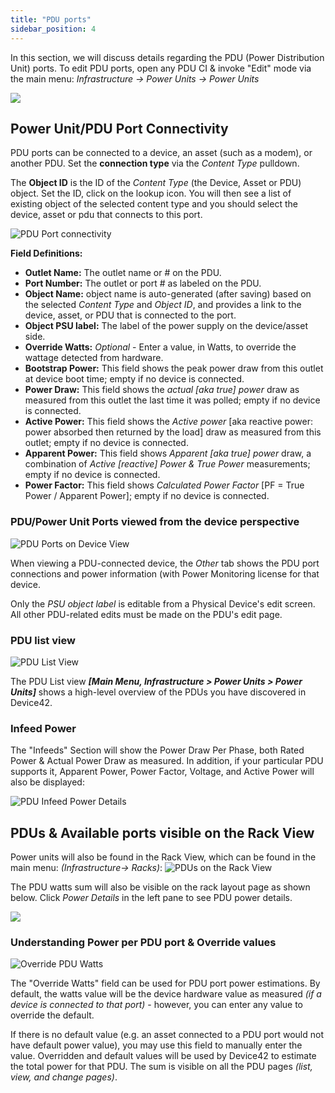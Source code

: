 ```yaml
---
title: "PDU ports"
sidebar_position: 4
---
```


In this section, we will discuss details regarding the PDU (Power Distribution Unit) ports. To edit PDU ports, open any PDU CI & invoke "Edit" mode via the main menu: _Infrastructure -> Power Units -> Power Units_

![](/assets/images/D42-22673_pdus-menu.png)

## Power Unit/PDU Port Connectivity

PDU ports can be connected to a device, an asset (such as a modem), or another PDU. Set the **connection type** via the _Content Type_ pulldown.

The **Object ID** is the ID of the _Content Type_ (the Device, Asset or PDU) object. Set the ID, click on the lookup icon. You will then see a list of existing object of the selected content type and you should select the device, asset or pdu that connects to this port.

![PDU Port connectivity](/assets/images/port_connectivity_PDUs.png)

**Field Definitions:**

- **Outlet Name:** The outlet name or # on the PDU.
- **Port Number:** The outlet or port # as labeled on the PDU.
- **Object Name:** object name is auto-generated (after saving) based on the selected _Content Type_ and _Object ID_, and provides a link to the device, asset, or PDU that is connected to the port.
- **Object PSU label:** The label of the power supply on the device/asset side.
- **Override Watts:** _Optional_ - Enter a value, in Watts, to override the wattage detected from hardware.
- **Bootstrap Power:** This field shows the peak power draw from this outlet at device boot time; empty if no device is connected.
- **Power Draw:** This field shows the _actual \[aka true\] power_ draw as measured from this outlet the last time it was polled; empty if no device is connected.
- **Active Power:** This field shows the _Active power_ \[aka reactive power: power absorbed then returned by the load\] draw as measured from this outlet; empty if no device is connected.
- **Apparent Power:** This field shows _Apparent \[aka true\] power_ draw, a combination of _Active \[reactive\] Power & True Power_ measurements; empty if no device is connected.
- **Power Factor:** This field shows _Calculated Power Factor_ \[PF = True Power / Apparent Power\]; empty if no device is connected.

### PDU/Power Unit Ports viewed from the device perspective

![PDU Ports on Device View ](/assets/images/pdu_ports_device_perspective-hl.png)

When viewing a PDU-connected device, the _Other_ tab shows the PDU port connections and power information (with Power Monitoring license for that device.

Only the _PSU object label_ is editable from a Physical Device's edit screen. All other PDU-related edits must be made on the PDU's edit page.

### PDU list view

![PDU List View](/assets/images/PDU_list_view.png)

The PDU List view _**\[Main Menu, Infrastructure > Power Units > Power Units\]**_ shows a high-level overview of the PDUs you have discovered in Device42.

### Infeed Power

The "Infeeds" Section will show the Power Draw Per Phase, both Rated Power & Actual Power Draw as measured. In addition, if your particular PDU supports it, Apparent Power, Power Factor, Voltage, and Active Power will also be displayed:

![PDU Infeed Power Details](/assets/images/Infeeds_PDU_power_view.png)

## PDUs & Available ports visible on the Rack View

Power units will also be found in the Rack View, which can be found in the main menu: _(Infrastructure-> Racks)_: ![PDUs on the Rack View](/assets/images/PDU_rack_view.png)

The PDU watts sum will also be visible on the rack layout page as shown below. Click _Power Details_ in the left pane to see PDU power details.

![](/assets/images/D42-22673_pdus-power-details-1.png)

### Understanding Power per PDU port & Override values

![Override PDU Watts](/assets/images/Override_watts-PDU.png)

The "Override Watts" field can be used for PDU port power estimations. By default, the watts value will be the device hardware value as measured _(if a device is connected to that port)_ - however, you can enter any value to override the default.

If there is no default value (e.g. an asset connected to a PDU port would not have default power value), you may use this field to manually enter the value. Overridden and default values will be used by Device42 to estimate the total power for that PDU. The sum is visible on all the PDU pages _(list, view, and change pages)_.
